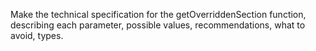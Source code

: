Make the technical specification for the getOverriddenSection function, describing each parameter, possible values, recommendations, what to avoid, types.